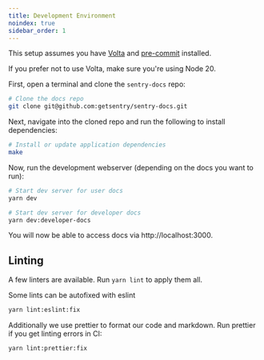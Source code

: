 ```yaml
---
title: Development Environment
noindex: true
sidebar_order: 1
---
```


This setup assumes you have [Volta][volta] and [pre-commit][pre-commit] installed.

If you prefer not to use Volta, make sure you're using Node 20.

First, open a terminal and clone the `sentry-docs` repo:

```bash
# Clone the docs repo
git clone git@github.com:getsentry/sentry-docs.git
```

Next, navigate into the cloned repo and run the following to install dependencies:

```bash
# Install or update application dependencies
make
```

Now, run the development webserver (depending on the docs you want to run):

```bash
# Start dev server for user docs
yarn dev

# Start dev server for developer docs
yarn dev:developer-docs
```

You will now be able to access docs via http://localhost:3000.

[Next.js]: https://nextjs.org/
[volta]: https://volta.sh/
[pre-commit]: https://pre-commit.com/

## Linting

A few linters are available. Run `yarn lint` to apply them all.

Some lints can be autofixed with eslint

```bash
yarn lint:eslint:fix
```

Additionally we use prettier to format our code and markdown. Run prettier if you get linting errors in CI:

```bash
yarn lint:prettier:fix
```
